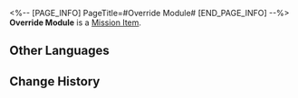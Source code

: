 <%-- [PAGE_INFO]
PageTitle=#Override Module#
[END_PAGE_INFO] --%>
{{Item Infobox
|id          = 140237
|image       = Item Override Module.png
|type        = Mission Item
|invCategory = Missions
|rarity      = 3
|effect      = 
|description = The computer module that Zhongshan handed to you. Adding it to those damaged automatons seems to be able to "resurrect them from the dead." Somehow, this module also has a solar panel attached to it.
}}
'''Override Module''' is a [[Mission Item]].

==Other Languages==
{{Other Languages
|en   = Override Module
|zhs  = 超控模块
|zht  = 超控模組
|ja   = オーバーライド・モジュール
|ko   = 슈퍼 제어 모듈
|es   = Módulo de sustitución
|fr   = Module de contrôle
|ru   = Обходной модуль
|th   = โมดูลทดแทน
|vi   = Mô-Đun Điều Khiển
|de   = Überbrückungsmodul
|id   = Modul Pengontrol Super
|pt   = Módulo de Substituição
}}

==Change History==
{{Change History|1.2}}